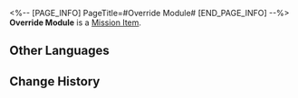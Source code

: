 <%-- [PAGE_INFO]
PageTitle=#Override Module#
[END_PAGE_INFO] --%>
{{Item Infobox
|id          = 140237
|image       = Item Override Module.png
|type        = Mission Item
|invCategory = Missions
|rarity      = 3
|effect      = 
|description = The computer module that Zhongshan handed to you. Adding it to those damaged automatons seems to be able to "resurrect them from the dead." Somehow, this module also has a solar panel attached to it.
}}
'''Override Module''' is a [[Mission Item]].

==Other Languages==
{{Other Languages
|en   = Override Module
|zhs  = 超控模块
|zht  = 超控模組
|ja   = オーバーライド・モジュール
|ko   = 슈퍼 제어 모듈
|es   = Módulo de sustitución
|fr   = Module de contrôle
|ru   = Обходной модуль
|th   = โมดูลทดแทน
|vi   = Mô-Đun Điều Khiển
|de   = Überbrückungsmodul
|id   = Modul Pengontrol Super
|pt   = Módulo de Substituição
}}

==Change History==
{{Change History|1.2}}